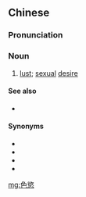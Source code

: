 {{also|色欲}}
==Chinese==
{{zh-forms|s=色欲}}

===Pronunciation===
{{zh-pron
|m=sèyù
|c=sik1 juk6
|cat=n
}}

===Noun===
{{zh-noun}}

# [[lust]]; [[sexual]] [[desire]]

====See also====
* {{zh-l|性衝動}}

====Synonyms====
* {{zh-l|情慾}}
* {{zh-l|肉慾}}
* {{zh-l|淫慾}}
* {{zh-l|性慾}}

[[mg:色慾]]